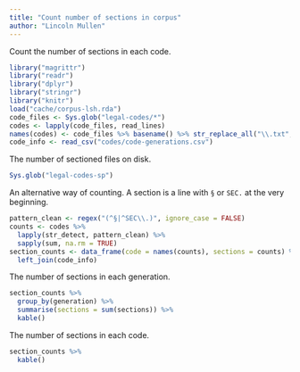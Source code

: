 ```yaml
---
title: "Count number of sections in corpus"
author: "Lincoln Mullen"
---
```


Count the number of sections in each code.

```r
library("magrittr")
library("readr")
library("dplyr")
library("stringr")
library("knitr")
load("cache/corpus-lsh.rda")
code_files <- Sys.glob("legal-codes/*")
codes <- lapply(code_files, read_lines)
names(codes) <- code_files %>% basename() %>% str_replace_all("\\.txt", "")
code_info <- read_csv("codes/code-generations.csv")
```

The number of sectioned files on disk.

```r
Sys.glob("legal-codes-sp")
```


An alternative way of counting. A section is a line with `§` or `SEC.` at the very beginning.

```r
pattern_clean <- regex("(^§|^SEC\\.)", ignore_case = FALSE)
counts <- codes %>% 
  lapply(str_detect, pattern_clean) %>% 
  sapply(sum, na.rm = TRUE)
section_counts <- data_frame(code = names(counts), sections = counts) %>% 
  left_join(code_info)
```

The number of sections in each generation.

```r
section_counts %>% 
  group_by(generation) %>% 
  summarise(sections = sum(sections)) %>% 
  kable()
```

The number of sections in each code.

```r
section_counts %>% 
  kable()
```

